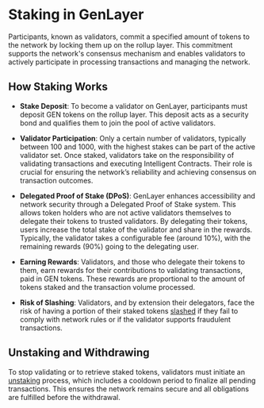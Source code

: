# Staking in GenLayer

Participants, known as validators, commit a specified amount of tokens to the network by locking them up on the rollup layer. This commitment supports the network's consensus mechanism and enables validators to actively participate in processing transactions and managing the network.

## How Staking Works

- **Stake Deposit**: To become a validator on GenLayer, participants must deposit GEN tokens on the rollup layer. This deposit acts as a security bond and qualifies them to join the pool of active validators.

- **Validator Participation**: Only a certain number of validators, typically between 100 and 1000, with the highest stakes can be part of the active validator set. Once staked, validators take on the responsibility of validating transactions and executing Intelligent Contracts. Their role is crucial for ensuring the network’s reliability and achieving consensus on transaction outcomes.

- **Delegated Proof of Stake (DPoS)**: GenLayer enhances accessibility and network security through a Delegated Proof of Stake system. This allows token holders who are not active validators themselves to delegate their tokens to trusted validators. By delegating their tokens, users increase the total stake of the validator and share in the rewards. Typically, the validator takes a configurable fee (around 10%), with the remaining rewards (90%) going to the delegating user.

- **Earning Rewards**: Validators, and those who delegate their tokens to them, earn rewards for their contributions to validating transactions, paid in GEN tokens. These rewards are proportional to the amount of tokens staked and the transaction volume processed.

- **Risk of Slashing**: Validators, and by extension their delegators, face the risk of having a portion of their staked tokens [slashed](concept/optimistic-democracy/slashing) if they fail to comply with network rules or if the validator supports fraudulent transactions.

## Unstaking and Withdrawing

To stop validating or to retrieve staked tokens, validators must initiate an [unstaking](concept/optimistic-democracy/unstaking) process, which includes a cooldown period to finalize all pending transactions. This ensures the network remains secure and all obligations are fulfilled before the withdrawal.

